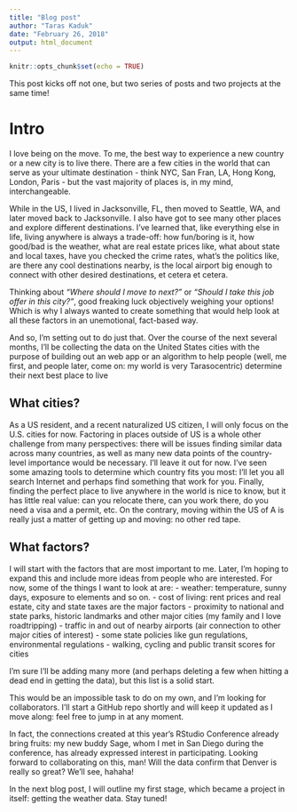 ```yaml
---
title: "Blog post"
author: "Taras Kaduk"
date: "February 26, 2018"
output: html_document
---
```


```r
knitr::opts_chunk$set(echo = TRUE)
```

This post kicks off not one, but two series of posts and two projects at the same time! 

# Intro
I love being on the move. To me, the best way to experience a new country or a new city is to live there. There are a few cities in the world that can serve as your ultimate destination - think NYC, San Fran, LA, Hong Kong, London, Paris - but the vast majority of places is, in my mind, interchangeable. 

While in the US, I lived in Jacksonville, FL, then moved to Seattle, WA, and later moved back to Jacksonville. I also have got to see many other places and explore different destinations. I've learned that, like everything else in life, living anywhere is always a trade-off: how fun/boring is it, how good/bad is the weather, what are real estate prices like, what about state and local taxes, have you checked the crime rates, what's the politics like, are there any cool destinations nearby, is the local airport big enough to connect with other desired destinations, et cetera et cetera.

Thinking about *"Where should I move to next?"* or *"Should I take this job offer in this city?"*, good freaking luck objectively weighing your options! Which is why I always wanted to create something that would help look at all these factors in an unemotional, fact-based way. 

And so, I'm setting out to do just that. Over the course of the next several months, I'll be collecting the data on the United States cities with the purpose of building out an web app or an algorithm to help people (well, me first, and people later, come on: my world is very Tarasocentric) determine their next best place to live

## What cities?
As a US resident, and a recent naturalized US citizen, I will only focus on the U.S. cities for now. Factoring in places outside of US is a whole other challenge from many perspectives: there will be issues finding similar data across many countries, as well as many new data points of the country-level importance would be necessary. I'll leave it out for now. I've seen some amazing tools to determine which country fits you most: I'll let you all search Internet and perhaps find something that work for you. Finally, finding the perfect place to live anywhere in the world is nice to know, but it has little real value: can you relocate there, can you work there, do you need a visa and a permit, etc. On the contrary, moving within the US of A is really just a matter of getting up and moving: no other red tape.

## What factors?
I will start with the factors that are most important to me. Later, I'm hoping to expand this and include more ideas from people who are interested. For now, some of the things I want to look at are:
- weather: temperature, sunny days, exposure to elements and so on.
- cost of living: rent prices and real estate, city and state taxes are the major factors
- proximity to national and state parks, historic landmarks and other major cities (my family and I love roadtripping)
- traffic in and out of nearby airports (air connection to other major cities of interest)
- some state policies like gun regulations, environmental regulations
- walking, cycling and public transit scores for cities

I'm sure I'll be adding many more (and perhaps deleting a few when hitting a dead end in getting the data), but this list is a solid start.

This would be an impossible task to do on my own, and I'm looking for collaborators. I'll start a GitHub repo shortly and will keep it updated as I move along: feel free to jump in at any moment.

In fact, the connections created at this year's RStudio Conference already bring fruits: my new buddy Sage, whom I met in San Diego during the conference, has already expressed interest in participating. Looking forward to collaborating on this, man! Will the data confirm that Denver is really so great? We'll see, hahaha!

In the next blog post, I will outline my first stage, which became a project in itself: getting the weather data. Stay tuned!